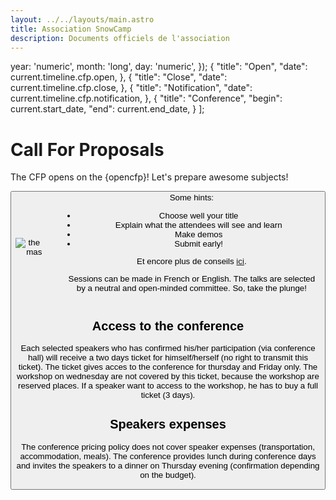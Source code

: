 ```yaml
---
layout: ../../layouts/main.astro
title: Association SnowCamp
description: Documents officiels de l'association
---
```


  year: 'numeric',
  month: 'long',
  day: 'numeric',
});
  {
    "title": "Open",
    "date": current.timeline.cfp.open,
  },
  {
    "title": "Close",
    "date": current.timeline.cfp.close,
  },
  {
    "title": "Notification",
    "date": current.timeline.cfp.notification,
  },
  {
    "title": "Conference",
    "begin": current.start_date,
    "end": current.end_date,
  }
];

# Call For Proposals

<TimelineCFP tl={tlCFP}/>

The CFP opens on the {opencfp}!
Let's prepare awesome subjects!

<Button className="cfpOpened" href={current.conference.cfp_link} title="CFP"/>

<div style="display: flex; flex-direction: row; align-items: center; gap: 2rem">
    <div>
      <img src="/img/themas.webp" alt="themas"/>
    </div>
  <div>
Some hints:

- Choose well your title
- Explain what the attendees will see and learn
- Make demos
- Submit early!

Et encore plus de conseils [ici](https://docs.google.com/document/d/e/2PACX-1vReWAaCbafJqc0cCo2vhKWnAVoiHk3Tq561y4GseXvTyOV7cSk6lN2c_feWEWZBIA/pub).

Sessions can be made in French or English.
The talks are selected by a neutral and open-minded committee.
So, take the plunge!

  </div>
</div>



## Access to the conference

Each selected speakers who has confirmed his/her participation (via conference hall) will receive a two days ticket for himself/herself (no right to transmit this ticket).
The ticket gives acces to the conference for thursday and Friday only.
The workshop on wednesday are not covered by this ticket, because the workshop are reserved places.
If a speaker want to access to the workshop, he has to buy a full ticket (3 days).

## Speakers expenses

The conference pricing policy does not cover speaker expenses (transportation, accommodation, meals).
The conference provides lunch during conference days and invites the speakers to a dinner on Thursday evening (confirmation depending on the budget).


